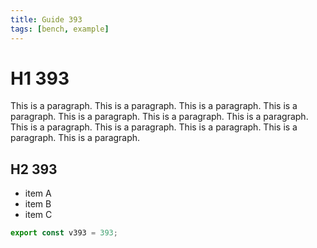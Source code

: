 ```yaml
---
title: Guide 393
tags: [bench, example]
---
```


# H1 393

This is a paragraph. This is a paragraph. This is a paragraph. This is a paragraph. This is a paragraph. This is a paragraph. This is a paragraph. This is a paragraph. This is a paragraph. This is a paragraph. This is a paragraph. This is a paragraph. 

## H2 393

- item A
- item B
- item C

```ts
export const v393 = 393;
```
